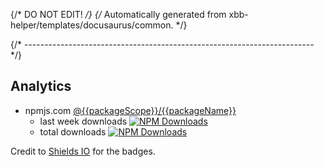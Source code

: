 {/* DO NOT EDIT! */}
{/* Automatically generated from xbb-helper/templates/docusaurus/common. */}


{/* ------------------------------------------------------------------------ */}

## Analytics

- npmjs.com [@{{packageScope}}/{{packageName}}](https://www.npmjs.com/package/@{{packageScope}}/{{packageName}})
  - last week downloads [![NPM Downloads](https://img.shields.io/npm/dw/%40{{packageScope}}%2F{{packageName}})](https://www.npmjs.com/package/@{{packageScope}}/{{packageName}}/)
  - total downloads [![NPM Downloads](https://img.shields.io/npm/d18m/%40{{packageScope}}%2F{{packageName}})
](https://www.npmjs.com/package/@{{packageScope}}/{{packageName}}/)

Credit to [Shields IO](https://shields.io) for the badges.

